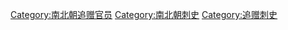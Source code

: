 [[Category:南北朝追赠官员|Category:南北朝追赠官员]]
[[Category:南北朝刺史|Category:南北朝刺史]]
[[Category:追赠刺史|Category:追赠刺史]]